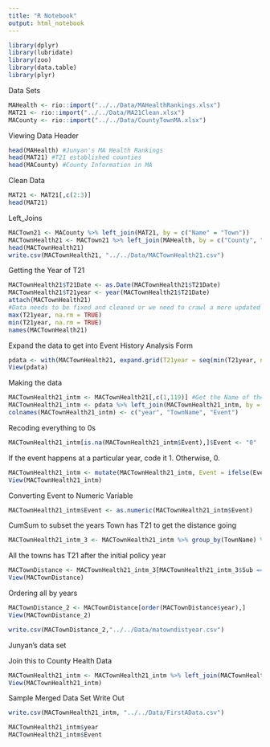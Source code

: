 ```yaml
---
title: "R Notebook"
output: html_notebook
---
```


```r
library(dplyr)
library(lubridate)
library(zoo)
library(data.table)
library(plyr)
```


Data Sets
```r
MAHealth <- rio::import("../../Data/MAHealthRankings.xlsx")
MAT21 <- rio::import("../../Data/MA21Clean.xlsx")
MACounty <- rio::import("../../Data/CountyTownMA.xlsx")
```

Viewing Data Header
```r
head(MAHealth) #Junyan's MA Health Rankings
head(MAT21) #T21 established counties
head(MACounty) #County Information in MA
```

Clean Data
```r
MAT21 <- MAT21[,c(2:3)]
head(MAT21)
```


Left_Joins
```r
MACTown21 <- MACounty %>% left_join(MAT21, by = c("Name" = "Town"))
MACTownHealth21 <- MACTown21 %>% left_join(MAHealth, by = c("County", "County"))
head(MACTownHealth21)
write.csv(MACTownHealth21, "../../Data/MACTownHealth21.csv")
```

Getting the Year of T21
```r
MACTownHealth21$T21Date <- as.Date(MACTownHealth21$T21Date)
MACTownHealth21$T21year <- year(MACTownHealth21$T21Date)
attach(MACTownHealth21)
#Data needs to be fixed and cleaned or we need to crawl a more updated site
max(T21year, na.rm = TRUE)
min(T21year, na.rm = TRUE)
names(MACTownHealth21)
```

Expand the data to get into Event History Analysis Form
```r
pdata <- with(MACTownHealth21, expand.grid(T21year = seq(min(T21year, na.rm = TRUE), max(T21year, na.rm = TRUE)),id = unique(Name)))
View(pdata)
```

Making the data
```r
MACTownHealth21_intm <- MACTownHealth21[,c(1,119)] #Get the Name of the twon to match and get the T21 year.
MACTownHealth21_intm <- pdata %>% left_join(MACTownHealth21_intm, by = c("id" = "Name"))
colnames(MACTownHealth21_intm) <- c("year", "TownName", "Event")
```

Recoding everything to 0s
```r
MACTownHealth21_intm[is.na(MACTownHealth21_intm$Event),]$Event <- "0"
```

If the event happens at a particular year, code it 1. Otherwise, 0.
```r
MACTownHealth21_intm <- mutate(MACTownHealth21_intm, Event = ifelse(Event == year, "1", "0"))
View(MACTownHealth21_intm)
```

Converting Event to Numeric Variable
```r
MACTownHealth21_intm$Event <- as.numeric(MACTownHealth21_intm$Event)
```

CumSum to subset the years Town has T21 to get the distance going
```r
MACTownHealth21_intm_3 <- MACTownHealth21_intm %>% group_by(TownName) %>% mutate(Sub = cumsum(Event))
```

All the towns has T21 after the initial policy year
```r
MACTownDistance <- MACTownHealth21_intm_3[MACTownHealth21_intm_3$Sub ==1,]
View(MACTownDistance)
```

Ordering all by years
```r
MACTownDistance_2 <- MACTownDistance[order(MACTownDistance$year),]
View(MACTownDistance_2)
```

```r
write.csv(MACTownDistance_2,"../../Data/matowndistyear.csv")
```


<!-- Get the Number of Rows by Each Group for Matrix -->
<!-- ```{r} -->
<!-- MACTownMax <- MACTownDistance %>% group_by(year) %>% tally() -->
<!-- colnum <- max(MACTownMax$n) -->
<!-- rownum <- nrow(MACTownMax) -->
<!-- ``` -->

Junyan's data set 










Join this to County Health Data 
```r
MACTownHealth21_intm <- MACTownHealth21_intm %>% left_join(MACTownHealth21, by = c("TownName" = "Name"))
View(MACTownHealth21_intm)
```

Sample Merged Data Set Write Out
```r
write.csv(MACTownHealth21_intm, "../../Data/FirstAData.csv")
```



```r
MACTownHealth21_intm$year
MACTownHealth21_intm$Event
```


